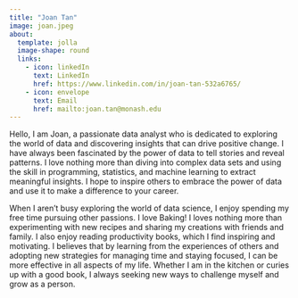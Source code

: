 ```yaml
---
title: "Joan Tan"
image: joan.jpeg
about: 
  template: jolla
  image-shape: round
  links: 
    - icon: linkedIn
      text: LinkedIn
      href: https://www.linkedin.com/in/joan-tan-532a6765/
    - icon: envelope
      text: Email
      href: mailto:joan.tan@monash.edu
---
```


Hello, I am Joan, a passionate data analyst who is dedicated to exploring the world of data and discovering insights that can drive positive change. I have always been fascinated by the power of data to tell stories and reveal patterns. I love nothing more than diving into complex data sets and using the skill in programming, statistics, and machine learning to extract meaningful insights. I hope to inspire others to embrace the power of data and use it to make a difference to your career.

When I aren't busy exploring the world of data science, I enjoy spending my free time pursuing other passions. I love Baking! I loves nothing more than experimenting with new recipes and sharing my creations with friends and family. I also enjoy reading productivity books, which I find inspiring and motivating. I believes that by learning from the experiences of others and adopting new strategies for managing time and staying focused, I can be more effective in all aspects of my life. Whether I am in the kitchen or curies up with a good book, I always seeking new ways to challenge myself and grow as a person.
